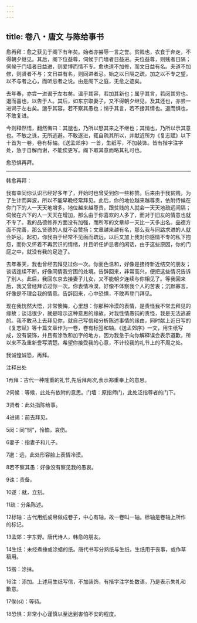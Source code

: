 ```yaml
---
---
---
```

title: 卷八・唐文 与陈给事书
---

愈再拜：愈之获见于阁下有年矣。始者亦尝辱一言之誉。贫贱也，衣食于奔走，不得朝夕继见。其后，阁下位益尊，伺候于门墙者日益进。夫位益尊，则贱者日隔；伺候于门墙者日益进，则爱博而情不专。愈也道不加修，而文日益有名。夫道不加修，则贤者不与；文日益有名，则同进者忌。始之以日隔之疏，加之以不专之望，以不与者之心，而听忌者之说。由是阁下之庭，无愈之迹矣。

去年春，亦尝一进谒于左右矣。温乎其容，若加其新也；属乎其言，若闵其穷也。退而喜也，以告于人。其后，如东京取妻子，又不得朝夕继见。及其还也，亦尝一进谒于左右矣。邈乎其容，若不察其愚也；悄乎其言，若不接其情也。退而惧也，不敢复进。

今则释然悟，翻然悔曰：其邈也，乃所以怒其来之不继也；其悄也，乃所以示其意也。不敏之诛，无所逃避。不敢遂进，辄自疏其所以，并献近所为《复志赋》以下十首为一卷，卷有标轴。《送孟郊序》一首，生纸写，不加装饰。皆有揩字注字处，急于自解而谢，不能俟更写。阁下取其意而略其礼可也。

愈恐惧再拜。

----------------

韩愈再拜：

我有幸同你认识已经好多年了，开始时也曾受到你一些称赞。后来由于我贫贱，为了生计而奔波，所以不能早晚经常拜见。此后，你的地位越来越尊贵，依附侍候在你门下的人一天天地增多。地位越来越尊贵，跟贫贱的人就会一天天地疏远间隔；伺候在六下的人一天天在增加，那么由于你喜欢的人多了，而对于旧友的情意也就不专了。我的品德修养方面没有加强，而所写的文章却一天比一天多出名。品德方面不完善，那么贤德的人就不会赞扬；文章越来越有名，那么我与同路求进的人就会妒忌。起初，你我由于经常不见面而疏远，以后又加上我对你感情不专的私下抱怨，而你又怀着不再赏识的情绪，并且听任妒忌者的闲话，由于这些原因，你的门庭之中，就没有我的足迹了。

去年春天，我也曾经去拜见过你一次。你面色温和，好像是接待新近结交的朋友；谈话连续不断，好像同情我穷困的处境。告辞回来，非常高兴，便把这些情况告诉了别人。此后，我回东京去接妻子儿女，又不能朝夕连续与你相见了。等我回来后，我又曾经拜访过你一次。你表情冷漠，好像不体察我个人的苦衷；沉默寡言，好像是不理会我的情意。告辞回来，心中恐惧，不敢再登门拜见。

现在我恍然大悟，非常懊悔，心里想：你那种冷漠的表情，是责怪我不常去拜见的缘故；谈话很少，就是暗示这种意思的缘故。对我性情愚钝的责怪，我是无法逃避的。我不敢马上去拜见你，就自己写信和分析陈述事情的缘由，同时献上近日写的《复志赋》等十篇文章作为一卷，卷有标签和轴。《送孟郊序》一文，用生纸写成，没有装饰，并且有涂改和加字的地方，因为我急于向你解释误会表示道歉，所以来不及重新誊写清楚。希望你接受我的心意，不计较我的礼节上的不周之处。

我诚惶诚恐，再拜。

注释出处

1再拜：古代一种隆重的礼节,先后拜两次,表示郑重奉上的意思。

2伺候：等候，此处有依附的意思。门墙：原指师门，此处泛指尊者的门下。

3贤者：此处指陈给事。

4进谒：前去拜见。

5闵：同“悯”，怜恤，哀伤。

6妻子：指妻子和儿子。

7邈：远，此处形容脸上表情冷漠。

8若不察其愚：好像没有察见我的愚衷。

9诛：责备。

10遂：就，立刻。

11疏：分条陈述。

12标轴：古代用纸或帛做成卷子，中心有轴，故一卷叫一轴。标轴是卷轴上所作的标记。

13孟郊：字东野。唐代诗人，韩愈的朋友。

14生纸：未经煮捶或涂蜡的纸。唐代书写分熟纸与生纸，生纸用于丧事，或作草稿用。

15揩：涂抹。

16注：添加。上述用生纸写信，不加装饰，有揩字注字处数语，乃是表示失礼和歉意。

17俟(sì)：等待。

18恐惧：非常小心谨慎以至达到害怕不安的程度。


